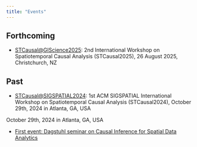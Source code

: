 ```yaml
---
title: "Events"
---
```


## Forthcoming

- [STCausal@GIScience2025](https://spatialcausal.github.io/stcausal-2025/): 2nd International Workshop on Spatiotemporal Causal Analysis (STCausal2025), 26 August 2025, Christchurch, NZ

## Past

- [STCausal@SIGSPATIAL2024](https://bdal.umbc.edu/stcausal-2024/): 1st ACM SIGSPATIAL International Workshop on Spatiotemporal Causal Analysis (STCausal2024), October 29th, 2024 in Atlanta, GA, USA

October 29th, 2024 in Atlanta, GA, USA

- [First event: Dagstuhl seminar on Causal Inference for Spatial Data Analytics](https://www.dagstuhl.de/24202)